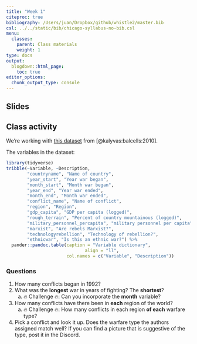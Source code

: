 ```yaml
---
title: "Week 1"
citeproc: true
bibliography: /Users/juan/Dropbox/github/whistle2/master.bib
csl: ../../static/bib/chicago-syllabus-no-bib.csl
menu: 
  classes:
    parent: Class materials
    weight: 1
type: docs
output:
  blogdown::html_page:
    toc: true
editor_options: 
  chunk_output_type: console
---
```


## Slides


<!-- [Slides here](/slides/02-how-to-read.pdf) -->


## Class activity


We're working with [this dataset](/files/balcells-kalyvas.csv) from [@kalyvas:balcells:2010]. 


The variables in the dataset:


```r
library(tidyverse)
tribble(~Variable, ~Description, 
        "countryname", "Name of country",
        "year_start", "Year war began",
        "month_start", "Month war began",
        "year_end", "Year war ended",
        "month_end", "Month war ended",
        "conflict_name", "Name of conflict",
        "region", "Region",
        "gdp_capita", "GDP per capita (logged)",
        "rough_terrain", "Percent of country mountainous (logged)",
        "military_personnel_percapita", "military personnel per capita",
        "marxist", "Are rebels Marxist?",
        "technologyrebellion", "Technology of rebellion?",
        "ethnicwar", "Is this an ethnic war?") %>% 
  pander::pandoc.table(caption = "Variable dictionary", 
                              align = "ll", 
                       col.names = c("Variable", "Description"))
```



### Questions

1. How many conflicts began in 1992?
2. What was the **longest** war in years of fighting? The **shortest**?
    a. 🔥 Challenge 🔥: Can you incorporate the **month** variable? 
3. How many conflicts have there been in **each** region of the world?
    a. 🔥 Challenge 🔥: How many conflicts in each region **of each** warfare type?
4. Pick a conflict and look it up. Does the warfare type the authors assigned match well? If you can find a picture that is suggestive of the type, post it in the Discord. 
